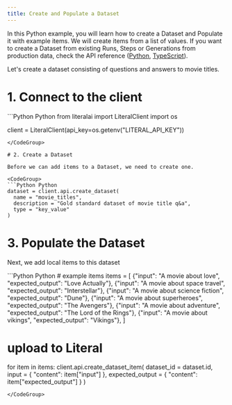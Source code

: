 ```yaml
---
title: Create and Populate a Dataset
---
```


In this Python example, you will learn how to create a Dataset and Populate it with example items. We will create items from a list of values. If you want to create a Dataset from existing Runs, Steps or Generations from production data, check the API reference ([Python](/python-client/api-reference/dataset#add-a-step-to-a-dataset), [TypeScript](typescript-client/api-reference/dataset#add-a-step-to-a-dataset)).

Let's create a dataset consisting of questions and answers to movie titles.

# 1. Connect to the client

<CodeGroup>
```Python Python
from literalai import LiteralClient
import os

client = LiteralClient(api_key=os.getenv("LITERAL_API_KEY"))
```
</CodeGroup>

# 2. Create a Dataset

Before we can add items to a Dataset, we need to create one. 

<CodeGroup>
```Python Python
dataset = client.api.create_dataset(
  name = "movie_titles", 
  description = "Gold standard dataset of movie title q&a", 
  type = "key_value"
)
```
</CodeGroup>

# 3. Populate the Dataset

Next, we add local items to this dataset 

<CodeGroup>
```Python Python
# example items
items = [
    {"input": "A movie about love", "expected_output": "Love Actually"},
    {"input": "A movie about space travel", "expected_output": "Interstellar"},
    {"input": "A movie about science fiction", "expected_output": "Dune"},
    {"input": "A movie about superheroes", "expected_output": "The Avengers"},
    {"input": "A movie about adventure", "expected_output": "The Lord of the Rings"},
    {"input": "A movie about vikings", "expected_output": "Vikings"},
]

# upload to Literal
for item in items:
    client.api.create_dataset_item(
        dataset_id = dataset.id,
        input = { "content": item["input"] },
        expected_output = { "content": item["expected_output"] }
    )
```
</CodeGroup>